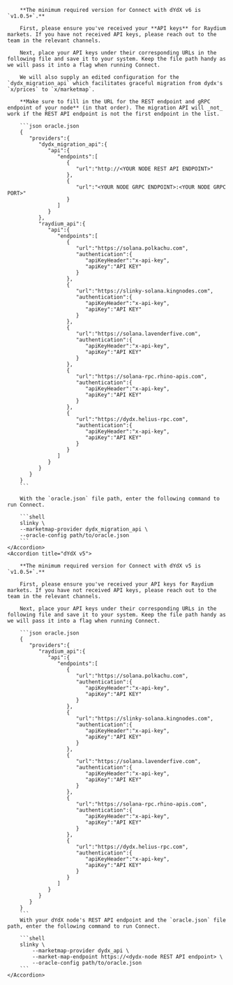 <AccordionGroup>
    <Accordion title="dYdX V6">

        **The minimum required version for Connect with dYdX v6 is `v1.0.5+`.**

        First, please ensure you've received your **API keys** for Raydium markets. If you have not received API keys, please reach out to the team in the relevant channels.

        Next, place your API keys under their corresponding URLs in the following file and save it to your system. Keep the file path handy as we will pass it into a flag when running Connect.

        We will also supply an edited configuration for the `dydx_migration_api` which facilitates graceful migration from dydx's `x/prices` to `x/marketmap`.

        **Make sure to fill in the URL for the REST endpoint and gRPC endpoint of your node** (in that order). The migration API will _not_ work if the REST API endpoint is not the first endpoint in the list.

        ```json oracle.json
        {
           "providers":{
              "dydx_migration_api":{
                 "api":{
                    "endpoints":[
                       {
                          "url":"http://<YOUR NODE REST API ENDPOINT>"
                       },
                       {
                          "url":"<YOUR NODE GRPC ENDPOINT>:<YOUR NODE GRPC PORT>"
                       }
                    ]
                 }
              },
              "raydium_api":{
                 "api":{
                    "endpoints":[
                       {
                          "url":"https://solana.polkachu.com",
                          "authentication":{
                             "apiKeyHeader":"x-api-key",
                             "apiKey":"API KEY"
                          }
                       },
                       {
                          "url":"https://slinky-solana.kingnodes.com",
                          "authentication":{
                             "apiKeyHeader":"x-api-key",
                             "apiKey":"API KEY"
                          }
                       },
                       {
                          "url":"https://solana.lavenderfive.com",
                          "authentication":{
                             "apiKeyHeader":"x-api-key",
                             "apiKey":"API KEY"
                          }
                       },
                       {
                          "url":"https://solana-rpc.rhino-apis.com",
                          "authentication":{
                             "apiKeyHeader":"x-api-key",
                             "apiKey":"API KEY"
                          }
                       },
                       {
                          "url":"https://dydx.helius-rpc.com",
                          "authentication":{
                             "apiKeyHeader":"x-api-key",
                             "apiKey":"API KEY"
                          }
                       }
                    ]
                 }
              }
           }
        }
        ```

        With the `oracle.json` file path, enter the following command to run Connect.

        ```shell
        slinky \
        --marketmap-provider dydx_migration_api \
        --oracle-config path/to/oracle.json
        ```
    </Accordion>
    <Accordion title="dYdX v5">

        **The minimum required version for Connect with dYdX v5 is `v1.0.5+`.**

        First, please ensure you've received your API keys for Raydium markets. If you have not received API keys, please reach out to the team in the relevant channels.

        Next, place your API keys under their corresponding URLs in the following file and save it to your system. Keep the file path handy as we will pass it into a flag when running Connect.

        ```json oracle.json
        {
           "providers":{
              "raydium_api":{
                 "api":{
                    "endpoints":[
                       {
                          "url":"https://solana.polkachu.com",
                          "authentication":{
                             "apiKeyHeader":"x-api-key",
                             "apiKey":"API KEY"
                          }
                       },
                       {
                          "url":"https://slinky-solana.kingnodes.com",
                          "authentication":{
                             "apiKeyHeader":"x-api-key",
                             "apiKey":"API KEY"
                          }
                       },
                       {
                          "url":"https://solana.lavenderfive.com",
                          "authentication":{
                             "apiKeyHeader":"x-api-key",
                             "apiKey":"API KEY"
                          }
                       },
                       {
                          "url":"https://solana-rpc.rhino-apis.com",
                          "authentication":{
                             "apiKeyHeader":"x-api-key",
                             "apiKey":"API KEY"
                          }
                       },
                       {
                          "url":"https://dydx.helius-rpc.com",
                          "authentication":{
                             "apiKeyHeader":"x-api-key",
                             "apiKey":"API KEY"
                          }
                       }
                    ]
                 }
              }
           }
        }
        ```
        With your dYdX node's REST API endpoint and the `oracle.json` file path, enter the following command to run Connect.

        ```shell
        slinky \
            --marketmap-provider dydx_api \
            --market-map-endpoint https://<dydx-node REST API endpoint> \
            --oracle-config path/to/oracle.json
        ```
    </Accordion>
</AccordionGroup>

